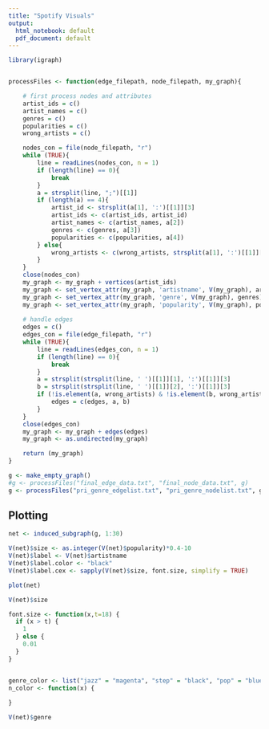 ```yaml
---
title: "Spotify Visuals"
output:
  html_notebook: default
  pdf_document: default
---
```



```r
library(igraph)


processFiles <- function(edge_filepath, node_filepath, my_graph){

	# first process nodes and attributes
	artist_ids = c()
	artist_names = c()
	genres = c()
	popularities = c()
	wrong_artists = c()

	nodes_con = file(node_filepath, "r")
	while (TRUE){
		line = readLines(nodes_con, n = 1)
		if (length(line) == 0){
			break
		}
		a = strsplit(line, ";")[[1]]
		if (length(a) == 4){
			artist_id <- strsplit(a[1], ':')[[1]][3]
			artist_ids <- c(artist_ids, artist_id)
			artist_names <- c(artist_names, a[2])
			genres <- c(genres, a[3])
			popularities <- c(popularities, a[4])
		} else{
			wrong_artists <- c(wrong_artists, strsplit(a[1], ':')[[1]][3])
		}
	}
	close(nodes_con)
	my_graph <- my_graph + vertices(artist_ids)
	my_graph <- set_vertex_attr(my_graph, 'artistname', V(my_graph), artist_names)
	my_graph <- set_vertex_attr(my_graph, 'genre', V(my_graph), genres)
	my_graph <- set_vertex_attr(my_graph, 'popularity', V(my_graph), popularities)
	
	# handle edges
    edges = c()
    edges_con = file(edge_filepath, "r")
    while (TRUE){
        line = readLines(edges_con, n = 1)
        if (length(line) == 0){
            break
        }
        a = strsplit(strsplit(line, ' ')[[1]][1], ':')[[1]][3]
        b = strsplit(strsplit(line, ' ')[[1]][2], ':')[[1]][3]
		if (!is.element(a, wrong_artists) & !is.element(b, wrong_artists)){
        	edges = c(edges, a, b)
		}
    }
    close(edges_con)
	my_graph <- my_graph + edges(edges)
	my_graph <- as.undirected(my_graph)

    return (my_graph)
}

g <- make_empty_graph()
#g <- processFiles("final_edge_data.txt", "final_node_data.txt", g)
g <- processFiles("pri_genre_edgelist.txt", "pri_genre_nodelist.txt", g)
```

## Plotting

```r
net <- induced_subgraph(g, 1:30)
```

```r
V(net)$size <- as.integer(V(net)$popularity)*0.4-10
V(net)$label <- V(net)$artistname
V(net)$label.color <- "black"
V(net)$label.cex <- sapply(V(net)$size, font.size, simplify = TRUE)

plot(net)

V(net)$size
```

```r
font.size <- function(x,t=18) {
  if (x > t) {
    1
  } else {
    0.01
  }
}


genre_color <- list("jazz" = "magenta", "step" = "black", "pop" = "blue")
n_color <- function(x) {
  
}
```

```r
V(net)$genre
```

